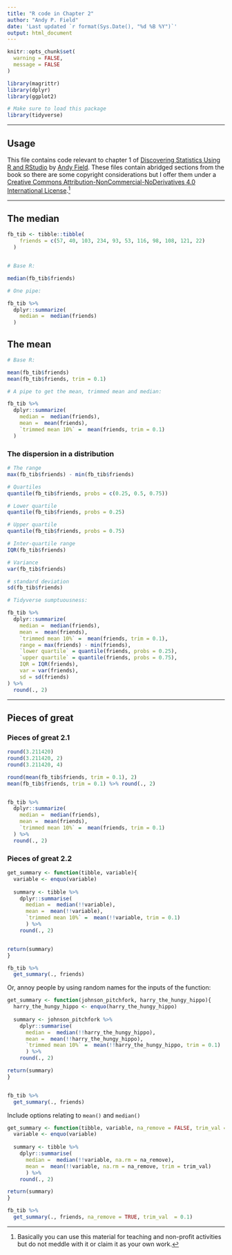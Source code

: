 ```yaml
---
title: "R code in Chapter 2"
author: "Andy P. Field"
date: 'Last updated `r format(Sys.Date(), "%d %B %Y")`'
output: html_document
---
```


```r
knitr::opts_chunk$set(
  warning = FALSE,
  message = FALSE
)

library(magrittr)
library(dplyr)
library(ggplot2)
```

```r
# Make sure to load this package
library(tidyverse)
```

***
## Usage

This file contains code relevant to chapter 1 of [Discovering Statistics Using R and RStudio](https://www.discovr.rocks) by [Andy Field](https://www.discoveringstatistics.com/about). These files contain abridged sections from the book so there are some copyright considerations but I offer them under a [Creative Commons Attribution-NonCommercial-NoDerivatives 4.0 International License](http://creativecommons.org/licenses/by-nc-nd/4.0/).^[Basically you can use this material for teaching and non-profit activities but do not meddle with it or claim it as your own work.]

***

## The median

```r

fb_tib <- tibble::tibble(
    friends = c(57, 40, 103, 234, 93, 53, 116, 98, 108, 121, 22)
  )


# Base R:

median(fb_tib$friends)

# One pipe:

fb_tib %>%
  dplyr::summarize(
    median =  median(friends)
  )

```

## The mean

```r
# Base R:

mean(fb_tib$friends)
mean(fb_tib$friends, trim = 0.1)

# A pipe to get the mean, trimmed mean and median:

fb_tib %>%
  dplyr::summarize(
    median =  median(friends),
    mean =  mean(friends),
    `trimmed mean 10%` =  mean(friends, trim = 0.1)
  )
```

###	The dispersion in a distribution 

```r

# The range
max(fb_tib$friends) - min(fb_tib$friends)

# Quartiles
quantile(fb_tib$friends, probs = c(0.25, 0.5, 0.75))

# Lower quartile
quantile(fb_tib$friends, probs = 0.25)

# Upper quartile
quantile(fb_tib$friends, probs = 0.75)

# Inter-quartile range
IQR(fb_tib$friends)

# Variance
var(fb_tib$friends)

# standard deviation
sd(fb_tib$friends)

# Tidyverse sumptuousness:

fb_tib %>%
  dplyr::summarize(
    median =  median(friends),
    mean =  mean(friends),
    `trimmed mean 10%` =  mean(friends, trim = 0.1),
    range = max(friends) - min(friends),
    `lower quartile` = quantile(friends, probs = 0.25),
    `upper quartile` = quantile(friends, probs = 0.75),
    IQR = IQR(friends),
    var = var(friends),
    sd = sd(friends)
) %>% 
  round(., 2)

```


***

## Pieces of great

### Pieces of great 2.1

```r
round(3.211420)
round(3.211420, 2)
round(3.211420, 4)

round(mean(fb_tib$friends, trim = 0.1), 2)
mean(fb_tib$friends, trim = 0.1) %>% round(., 2)


fb_tib %>%
  dplyr::summarize(
    median =  median(friends),
    mean =  mean(friends),
    `trimmed mean 10%` =  mean(friends, trim = 0.1)
  ) %>% 
  round(., 2)

```

### Pieces of great 2.2

```r
get_summary <- function(tibble, variable){
  variable <- enquo(variable)
  
  summary <- tibble %>% 
    dplyr::summarise(
      median =  median(!!variable),
      mean =  mean(!!variable),
      `trimmed mean 10%` =  mean(!!variable, trim = 0.1)
      ) %>% 
    round(., 2)


return(summary)
} 

fb_tib %>% 
  get_summary(., friends)

```

Or, annoy people by using random names for the inputs of the function:

```r
get_summary <- function(johnson_pitchfork, harry_the_hungy_hippo){
  harry_the_hungy_hippo <- enquo(harry_the_hungy_hippo)
  
  summary <- johnson_pitchfork %>% 
    dplyr::summarise(
      median =  median(!!harry_the_hungy_hippo),
      mean =  mean(!!harry_the_hungy_hippo),
      `trimmed mean 10%` =  mean(!!harry_the_hungy_hippo, trim = 0.1)
      ) %>% 
    round(., 2)

return(summary)
}


fb_tib %>% 
  get_summary(., friends)

```

Include options relating to `mean()` and `median()`

```r
get_summary <- function(tibble, variable, na_remove = FALSE, trim_val = 0){
  variable <- enquo(variable)
  
  summary <- tibble %>% 
    dplyr::summarise(
      median =  median(!!variable, na.rm = na_remove),
      mean =  mean(!!variable, na.rm = na_remove, trim = trim_val)
      ) %>% 
    round(., 2)

return(summary)
}

fb_tib %>% 
  get_summary(., friends, na_remove = TRUE, trim_val  = 0.1)

```


